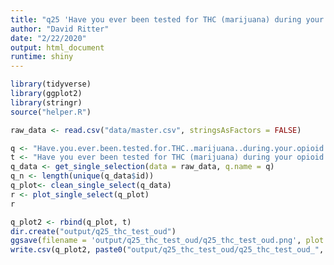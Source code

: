 ```yaml
---
title: "q25 'Have you ever been tested for THC (marijuana) during your opioid recovery treatment?'"
author: "David Ritter"
date: "2/22/2020"
output: html_document
runtime: shiny
---
```


```r
library(tidyverse)
library(ggplot2)
library(stringr)
source("helper.R")
```

```r
raw_data <- read.csv("data/master.csv", stringsAsFactors = FALSE)
```

```r
q <- "Have.you.ever.been.tested.for.THC..marijuana..during.your.opioid.recovery.treatment."
t <- "Have you ever been tested for THC (marijuana) during your opioid recovery treatment?"
q_data <- get_single_selection(data = raw_data, q.name = q)
q_n <- length(unique(q_data$id))
q_plot<- clean_single_select(q_data)
r <- plot_single_select(q_plot)
r
```

```r
q_plot2 <- rbind(q_plot, t)
dir.create("output/q25_thc_test_oud")
ggsave(filename = 'output/q25_thc_test_oud/q25_thc_test_oud.png', plot = r, device = 'png')
write.csv(q_plot2, paste0("output/q25_thc_test_oud/q25_thc_test_oud_", q_n,".csv"), row.names=F)
```
